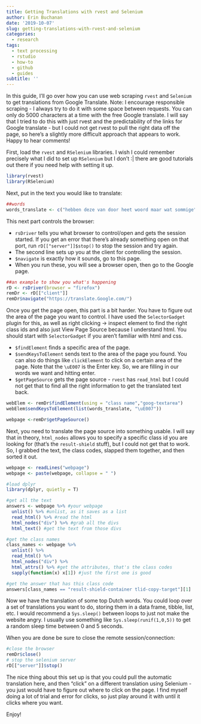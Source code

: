 ```yaml
---
title: Getting Translations with rvest and Selenium
author: Erin Buchanan
date: '2019-10-07'
slug: getting-translations-with-rvest-and-selenium
categories:
  - research
tags:
  - text processing
  - rstudio
  - how-to
  - github
  - guides
subtitle: ''
---
```


In this guide, I'll go over how you can use web scraping `rvest` and `Selenium` to get translations from Google Translate. Note: I encourage responsible scraping - I always try to do it with some space between requests. You can only do 5000 characters at a time with the free Google translate. I will say that I tried to do this with just rvest and the predictability of the links for Google translate - but I could not get rvest to pull the right data off the page, so here's a slightly more difficult approach that appears to work. Happy to hear comments!

First, load the `rvest` and `RSelenium` libraries. I wish I could remember precisely what I did to set up `RSelenium` but I don't :| there are good tutorials out there if you need help with setting it up. 

```r
library(rvest)
library(RSelenium)
```

Next, put in the text you would like to translate:

```r
##words
words_translate <- c("hebben deze van door heet woord maar wat sommige")
```

This next part controls the browser:

- `rsDriver` tells you what browser to control/open and gets the session started. If you get an error that there's already something open on that port, run `rD[["server"]]$stop()` to stop the session and try again.
- The second line sets up you at the client for controlling the session.
- `$navigate` is exactly how it sounds, go to this page. 
- When you run these, you will see a browser open, then go to the Google page. 

```r
##an example to show you what's happening
rD <- rsDriver(browser = "firefox")
remDr <- rD[["client"]]
remDr$navigate("https://translate.Google.com/")
```

Once you get the page open, this part is a bit harder. You have to figure out the area of the page you want to control. I have used the `SelectorGadget` plugin for this, as well as right clicking -> inspect element to find the right class ids and also just View Page Source because I understand html. You should start with `SelectorGadget` if you aren't familiar with html and css.

- `$findElement` finds a specific area of the page. 
- `$sendKeysToElement` sends text to the area of the page you found. You can also do things like `clickElement` to click on a certain area of the page. Note that the `\uE007` is the Enter key. So, we are filling in our words we want and hitting enter. 
- `$getPageSource` gets the page source - `rvest` has `read_html` but I could not get that to find all the right information to get the translated text back. 

```r
webElem <- remDr$findElement(using = "class name","goog-textarea")
webElem$sendKeysToElement(list(words_translate, "\uE007"))

webpage <-remDr$getPageSource()
```

Next, you need to translate the page source into something usable. I will say that in theory, `html_nodes` allows you to specify a specific class id you are looking for (that's the `result-shield` stuff), but I could not get that to work. So, I grabbed the text, the class codes, slapped them together, and then sorted it out. 

```r
webpage <- readLines("webpage")
webpage <- paste(webpage, collapse = " ")
```

```r
#load dplyr
library(dplyr, quietly = T)

#get all the text
answers <- webpage %>% #your webpage
  unlist() %>% #unlist, as it saves as a list
  read_html() %>% #read the html 
  html_nodes("div") %>% #grab all the divs
  html_text() #get the text from those divs

#get the class names
class_names <- webpage %>% 
  unlist() %>% 
  read_html() %>% 
  html_nodes("div") %>% 
  html_attrs() %>% #get the attributes, that's the class codes 
  sapply(function(x) x[1]) #just the first one is good

#get the answer that has this class code
answers[class_names == "result-shield-container tlid-copy-target"][1]
```

Now we have the translation of some top Dutch words. You could loop over a set of translations you want to do, storing them in a data frame, tibble, list, etc. I would recommend a `Sys.sleep()` between loops to just not make the website angry. I usually use something like `Sys.sleep(runif(1,0,5))` to get a random sleep time between 0 and 5 seconds. 

When you are done be sure to close the remote session/connection:

```r
#close the browser 
remDr$close()
# stop the selenium server
rD[["server"]]$stop()
```

The nice thing about this set up is that you could pull the automatic translation here, and then "click" on a different translation using Selenium - you just would have to figure out where to click on the page. I find myself doing a lot of trial and error for clicks, so just play around it with until it clicks where you want. 

Enjoy!
